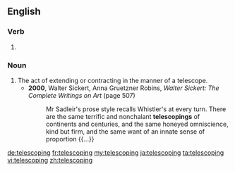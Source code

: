 ==English==

===Verb===
{{head|en|present participle}}

# {{present participle of|telescope|lang=en}}

===Noun===
{{en-noun}}

# The act of extending or contracting in the manner of a telescope.
#* '''2000''', Walter Sickert, ‎Anna Gruetzner Robins, ''Walter Sickert: The Complete Writings on Art'' (page 507)
#*: Mr Sadleir's prose style recalls Whistler's at every turn. There are the same terrific and nonchalant '''telescopings''' of continents and centuries, and the same honeyed omniscience, kind but firm, and the same want of an innate sense of proportion {{...}}

[[de:telescoping]]
[[fr:telescoping]]
[[my:telescoping]]
[[ja:telescoping]]
[[ta:telescoping]]
[[vi:telescoping]]
[[zh:telescoping]]